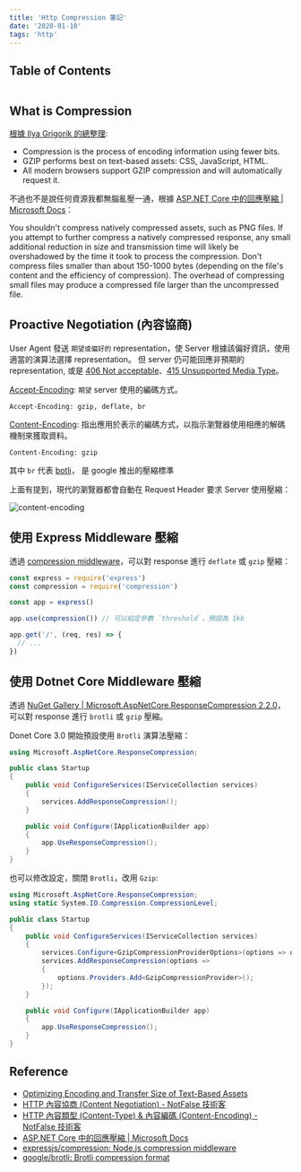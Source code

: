 ```yaml
---
title: 'Http Compression 筆記'
date: '2020-01-10'
tags: 'http'
---
```


## Table of Contents

```toc
```

## What is Compression

[根據 Ilya Grigorik 的總整理](https://developers.google.com/web/fundamentals/performance/optimizing-content-efficiency/optimize-encoding-and-transfer):

- Compression is the process of encoding information using fewer bits.
- GZIP performs best on text-based assets: CSS, JavaScript, HTML.
- All modern browsers support GZIP compression and will automatically request it.

不過也不是說任何資源我都無腦亂壓一通，根據 [ASP.NET Core 中的回應壓縮 | Microsoft Docs](https://docs.microsoft.com/zh-tw/aspnet/core/performance/response-compression?view=aspnetcore-3.1)：

You shouldn't compress natively compressed assets, such as PNG files.
If you attempt to further compress a natively compressed response,
any small additional reduction in size and transmission time will likely be overshadowed by the time it took to process the compression.
Don't compress files smaller than about 150-1000 bytes (depending on the file's content and the efficiency of compression).
The overhead of compressing small files may produce a compressed file larger than the uncompressed file.

## Proactive Negotiation (內容協商)

User Agent 發送 `期望或偏好的` representation，使 Server 根據該偏好資訊，使用適當的演算法選擇 representation。
但 server 仍可能回應非預期的 representation, 或是 [406 Not acceptable](https://developer.mozilla.org/en-US/docs/Web/HTTP/Status/406)、[415 Unsupported Media Type](https://developer.mozilla.org/zh-TW/docs/Web/HTTP/Status/415)。

[Accept-Encoding](https://developer.mozilla.org/en-US/docs/Web/HTTP/Headers/Accept-Encoding): `期望` server 使用的編碼方式。

```http
Accept-Encoding: gzip, deflate, br
```

[Content-Encoding](https://developer.mozilla.org/en-US/docs/Web/HTTP/Headers/Content-Encoding): 指出應用於表示的編碼方式，以指示瀏覽器使用相應的解碼機制來獲取資料。

```http
Content-Encoding: gzip
```

其中 `br` 代表 [botli](https://github.com/google/brotli)， 是 google 推出的壓縮標準

上面有提到，現代的瀏覽器都會自動在 Request Header 要求 Server 使用壓縮：

![content-encoding](../images/http-compression/001.png)

## 使用 Express Middleware 壓縮

透過 [compression middleware](https://github.com/expressjs/compression)，可以對 response 進行 `deflate` 或 `gzip` 壓縮：

```js
const express = require('express')
const compression = require('compression')

const app = express()

app.use(compression()) // 可以給定參數 `threshold`，預設為 1kb

app.get('/', (req, res) => {
  // ...
})
```

## 使用 Dotnet Core Middleware 壓縮

透過 [NuGet Gallery | Microsoft.AspNetCore.ResponseCompression 2.2.0](https://www.nuget.org/packages/Microsoft.AspNetCore.ResponseCompression/)，可以對 response 進行 `brotli` 或 `gzip` 壓縮。

Donet Core 3.0 開始預設使用 `Brotli` 演算法壓縮：

```csharp
using Microsoft.AspNetCore.ResponseCompression;

public class Startup
{
    public void ConfigureServices(IServiceCollection services)
    {
        services.AddResponseCompression();
    }

    public void Configure(IApplicationBuilder app)
    {
        app.UseResponseCompression();
    }
}
```

也可以修改設定，關閉 `Brotli`，改用 `Gzip`:

```csharp
using Microsoft.AspNetCore.ResponseCompression;
using static System.IO.Compression.CompressionLevel;

public class Startup
{
    public void ConfigureServices(IServiceCollection services)
    {
        services.Configure<GzipCompressionProviderOptions>(options => options.Level = Optimal);
        services.AddResponseCompression(options =>
        {
            options.Providers.Add<GzipCompressionProvider>();
        });
    }

    public void Configure(IApplicationBuilder app)
    {
        app.UseResponseCompression();
    }
}
```

## Reference

- [Optimizing Encoding and Transfer Size of Text-Based Assets](https://developers.google.com/web/fundamentals/performance/optimizing-content-efficiency/optimize-encoding-and-transfer)
- [HTTP 內容協商 (Content Negotiation) - NotFalse 技術客](https://notfalse.net/41/http-content-negotiation#-server-driven)
- [HTTP 內容類型 (Content-Type) & 內容編碼 (Content-Encoding) - NotFalse 技術客](https://notfalse.net/40/http-representation?subscribe=success#blog_subscription-9)
- [ASP.NET Core 中的回應壓縮 | Microsoft Docs](https://docs.microsoft.com/zh-tw/aspnet/core/performance/response-compression?view=aspnetcore-3.1)
- [expressjs/compression: Node.js compression middleware](https://github.com/expressjs/compression)
- [google/brotli: Brotli compression format](https://github.com/google/brotli)
